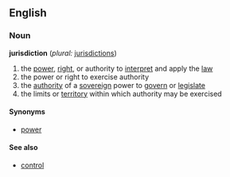 ==English==

===Noun===
'''jurisdiction'''  (''plural:'' [[jurisdictions]])
#the [[power]], [[right]], or authority to [[interpret]] and apply the [[law]]
#the power or right to exercise authority
#the [[authority]] of a [[sovereign]] power to [[govern]] or [[legislate]]
#the limits or [[territory]] within which authority may be exercised

====Synonyms====
*[[power]]

====See also====
*[[control]]